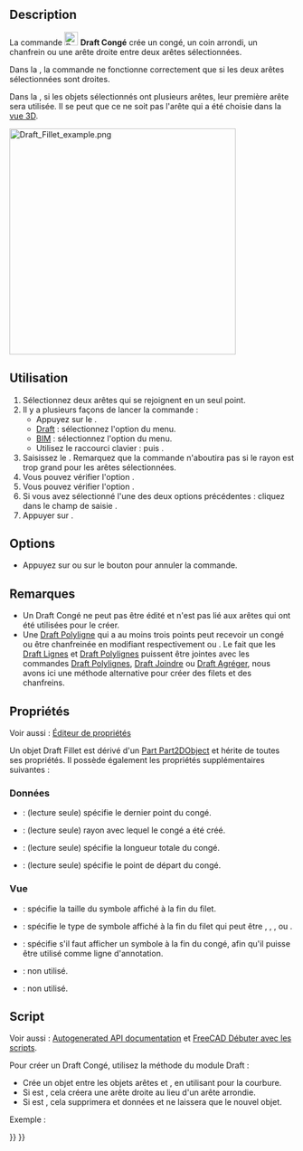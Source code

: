 <languages/>

{{Docnav/fr
|[[Draft_Wire/fr|Polyligne]]
|[[Draft_Arc/fr|Arc]]
|[[Draft_Workbench/fr|Atelier Draft]]
|IconL=Draft_Wire.svg
|IconR=Draft_Arc.svg
|IconC=Workbench_Draft.svg
}}

{{GuiCommand/fr
|Name=Draft Fillet
|Name/fr=Draft Congé
|MenuLocation=Draft : Formes → Congé<br><br>BIM : Formes 2D → Congé
|Workbenches=[[Draft_Workbench/fr|Draft]], [[BIM_Workbench/fr|BIM]]
|Shortcut={{KEY|F}} {{KEY|I}}
|Version=0.19
|SeeAlso=[[Draft_Line/fr|Draft Ligne]], [[Draft_Wire/fr|Draft Polyligne]]
}}

==Description==

La commande [[Image:Draft_Fillet.svg|24px]] '''Draft Congé''' crée un congé, un coin arrondi, un chanfrein ou une arête droite entre deux arêtes sélectionnées.

Dans la {{VersionMinus/fr|0.21}}, la commande ne fonctionne correctement que si les deux arêtes sélectionnées sont droites.

Dans la {{VersionMinus/fr|1.0}}, si les objets sélectionnés ont plusieurs arêtes, leur première arête sera utilisée. Il se peut que ce ne soit pas l'arête qui a été choisie dans la [[3D_view/fr|vue 3D]]. 

[[Image:Draft_Fillet_example.png|400px]]
{{Caption|Plusieurs congés et chanfreins créés entre deux arêtes}}

<span id="Usage"></span>
==Utilisation==

# Sélectionnez deux arêtes qui se rejoignent en un seul point.
# Il y a plusieurs façons de lancer la commande :
#* Appuyez sur le {{Button|[[Image:Draft_Fillet.svg|16px]] [[Draft_Fillet/fr|Congé]]}}.
#* [[Draft_Workbench/fr|Draft]] : sélectionnez l'option {{MenuCommand|Formes → [[Image:Draft_Fillet.svg|16px]] Congé}} du menu.
#* [[BIM_Workbench/fr|BIM]] : sélectionnez l'option {{MenuCommand|Formes 2D → [[Image:Draft_Fillet.svg|16px]] Congé}} du menu.
#* Utilisez le raccourci clavier : {{KEY|F}} puis {{KEY|I}}.
# Saisissez le {{MenuCommand|Rayon du congé}}. Remarquez que la commande n'aboutira pas si le rayon est trop grand pour les arêtes sélectionnées.
# Vous pouvez vérifier l'option {{MenuCommand|Supprimer les objets originaux}}.
# Vous pouvez vérifier l'option {{MenuCommand|Créer un chanfrein}}.
# Si vous avez sélectionné l'une des deux options précédentes : cliquez dans le champ de saisie {{MenuCommand|Rayon du congé}}.
# Appuyer sur {{KEY|Entrée}}.

==Options==

* Appuyez sur {{KEY|Échap}} ou sur le bouton {{Button|Fermer}} pour annuler la commande.

<span id="Notes"></span>
== Remarques ==

* Un Draft Congé ne peut pas être édité et n'est pas lié aux arêtes qui ont été utilisées pour le créer.
* Une [[Draft_Wire/fr|Draft Polyligne]] qui a au moins trois points peut recevoir un congé ou être chanfreinée en modifiant respectivement {{PropertyData|Fillet Radius}} ou {{PropertyData|Chamfer Size}}. Le fait que les [[Draft_Line/fr|Draft Lignes]] et [[Draft_Wire/fr|Draft Polylignes]] puissent être jointes avec les commandes [[Draft_Wire/fr|Draft Polylignes]], [[Draft_Join/fr|Draft Joindre]] ou [[Draft_Upgrade/fr|Draft Agréger]], nous avons ici une méthode alternative pour créer des filets et des chanfreins.

<span id="Properties"></span>
==Propriétés==

Voir aussi : [[Property_editor/fr|Éditeur de propriétés]]

Un objet Draft Fillet est dérivé d'un [[Part_Part2DObject/fr|Part Part2DObject]] et hérite de toutes ses propriétés. Il possède également les propriétés supplémentaires suivantes :

<span id="Data"></span>
===Données===

{{TitleProperty|Draft}}

* {{PropertyData|End|VectorDistance}} : (lecture seule) spécifie le dernier point du congé.
* {{PropertyData|Fillet Radius|Length}} : (lecture seule) rayon avec lequel le congé a été créé.
* {{PropertyData|Length|Length}} : (lecture seule) spécifie la longueur totale du congé.
* {{PropertyData|Start|VectorDistance}} : (lecture seule) spécifie le point de départ du congé.

<span id="View"></span>
===Vue===

{{TitleProperty|Draft}}

* {{PropertyView|Arrow Size|Length}} : spécifie la taille du symbole affiché à la fin du filet.
* {{PropertyView|Arrow Type|Enumeration}} : spécifie le type de symbole affiché à la fin du filet qui peut être {{value|Dot}}, {{value|Circle}}, {{value|Arrow}}, {{value|Tick}} ou {{value|Tick-2}}.
* {{PropertyView|End Arrow|Bool}} : spécifie s'il faut afficher un symbole à la fin du congé, afin qu'il puisse être utilisé comme ligne d'annotation.
* {{PropertyView|Pattern|Enumeration}} : non utilisé.
* {{PropertyView|Pattern Size|Float}} : non utilisé.

<span id="Scripting"></span>
==Script==

Voir aussi : [https://freecad.github.io/SourceDoc/ Autogenerated API documentation] et [[FreeCAD_Scripting_Basics/fr|FreeCAD Débuter avec les scripts]].

Pour créer un Draft Congé, utilisez la méthode {{incode|make_fillet}} du module Draft :

{{Code|code=
fillet = make_fillet([edge1, edge2], radius=100, chamfer=False, delete=False)
}}

* Crée un objet {{incode|Fillet}} entre les objets arêtes {{incode|edge1}} et {{incode|edge2}}, en utilisant {{incode|radius}} pour la courbure.
* Si {{incode|chamfer}} est {{incode|True}}, cela créera une arête droite au lieu d'un arête arrondie.
* Si {{incode|delete}} est {{incode|True}}, cela supprimera {{incode|edge1}} et {{incode|edge2}} données et ne laissera que le nouvel objet.

Exemple :

{{Code|code=
import FreeCAD as App
import Draft

doc = App.newDocument()

p1 = App.Vector(0, 0, 0)
p2 = App.Vector(1000, 1000, 0)
p3 = App.Vector(2000, 0, 0)

edge1 = Draft.make_line(p1, p2)
edge2 = Draft.make_line(p2, p3)

doc.recompute()

fillet = Draft.make_fillet([edge1, edge2], radius=500)

doc.recompute()
}}


{{Docnav/fr
|[[Draft_Wire/fr|Polyligne]]
|[[Draft_Arc/fr|Arc]]
|[[Draft_Workbench/fr|Atelier Draft]]
|IconL=Draft_Wire.svg
|IconR=Draft_Arc.svg
|IconC=Workbench_Draft.svg
}}

{{Draft Tools navi{{#translation:}}}}
{{Userdocnavi{{#translation:}}}}